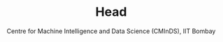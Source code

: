 ---
order: 3
slug: prof-d-manjunath
metadesc: Prof. D Manjunath is the Head of Centre for Machine Intelligence and Data Science (CMInDS) at IIT Bombay. Learn More.
name: Prof. D Manjunath
img: D-Manjunath.jpeg
title: Head
subtitle: Centre for Machine Intelligence and Data Science (CMInDS), IIT Bombay
type: Visiting Faculty
year: 2024
link: https://www.minds.iitb.ac.in/people/associate-faculty/d-manjunath
---